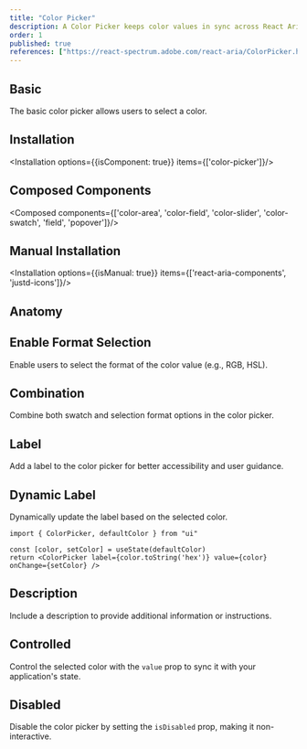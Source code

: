```yaml
---
title: "Color Picker"
description: A Color Picker keeps color values in sync across React Aria color components. It makes building color pickers with custom layouts a breeze through composition.
order: 1
published: true
references: ["https://react-spectrum.adobe.com/react-aria/ColorPicker.html"]
---
```


## Basic
The basic color picker allows users to select a color.
<How className='min-w-40' toUse="colors/color-picker/color-picker-demo" />

## Installation
<Installation options={{isComponent: true}} items={['color-picker']}/>

## Composed Components
<Composed components={['color-area', 'color-field', 'color-slider', 'color-swatch', 'field', 'popover']}/>

## Manual Installation
<Installation options={{isManual: true}} items={['react-aria-components', 'justd-icons']}/>
<SourceCode toShow='color-picker'/>

## Anatomy
<Anatomy show='color-picker-anatomy'/>

## Enable Format Selection
Enable users to select the format of the color value (e.g., RGB, HSL).
<How className='min-w-40' toUse="colors/color-picker/color-picker-enable-selection-format-demo" />

## Combination
Combine both swatch and selection format options in the color picker.
<How className='min-w-40' toUse="colors/color-picker/color-picker-combination-demo" />

## Label
Add a label to the color picker for better accessibility and user guidance.
<How className='min-w-40' toUse="colors/color-picker/color-picker-with-label-demo" />

## Dynamic Label
Dynamically update the label based on the selected color.
```
import { ColorPicker, defaultColor } from "ui"

const [color, setColor] = useState(defaultColor)
return <ColorPicker label={color.toString('hex')} value={color} onChange={setColor} />
```

## Description
Include a description to provide additional information or instructions.
<How className='min-w-40' toUse="colors/color-picker/color-picker-with-description-demo" />

## Controlled
Control the selected color with the `value` prop to sync it with your application's state.
<How className='min-w-40' toUse="colors/color-picker/color-picker-controlled-demo" />

## Disabled
Disable the color picker by setting the `isDisabled` prop, making it non-interactive.
<How className='min-w-40' toUse="colors/color-picker/color-picker-disabled-demo" />
